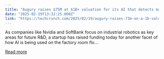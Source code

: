 ```yaml
---
title: "Augury raises $75M at $1B+ valuation for its AI that detects malfunctions in factory machines"
date: "2025-02-19T13:32:25.000Z"
link: "https://techcrunch.com/2025/02/19/augury-raises-73m-on-a-1b-valuation-for-ai-to-detect-malfunctions-in-factory-machines/"
---
```


As companies like Nvidia and SoftBank focus on industrial robotics as key areas for future R&#38;D, a startup has raised funding today for another facet of how AI is being used on the factory room flo...

[Read more](https://techcrunch.com/2025/02/19/augury-raises-73m-on-a-1b-valuation-for-ai-to-detect-malfunctions-in-factory-machines/)
